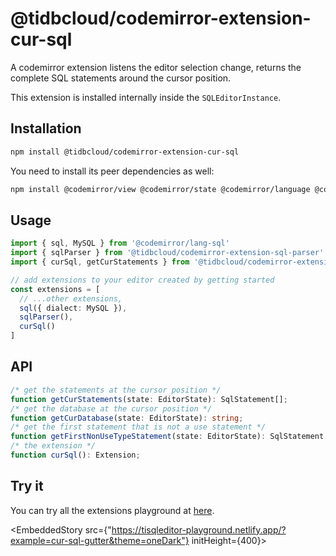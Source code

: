 # @tidbcloud/codemirror-extension-cur-sql

A codemirror extension listens the editor selection change, returns the complete SQL statements around the cursor position.

This extension is installed internally inside the `SQLEditorInstance`.

## Installation

```sh npm2yarn
npm install @tidbcloud/codemirror-extension-cur-sql
```

You need to install its peer dependencies as well:

```sh npm2yarn
npm install @codemirror/view @codemirror/state @codemirror/language @codemirror/lang-sql @tidbcloud/codemirror-extension-sql-parser
```

## Usage

```ts
import { sql, MySQL } from '@codemirror/lang-sql'
import { sqlParser } from '@tidbcloud/codemirror-extension-sql-parser'
import { curSql, getCurStatements } from '@tidbcloud/codemirror-extension-cur-sql'

// add extensions to your editor created by getting started
const extensions = [
  // ...other extensions,
  sql({ dialect: MySQL }),
  sqlParser(),
  curSql()
]
```

## API

```ts
/* get the statements at the cursor position */
function getCurStatements(state: EditorState): SqlStatement[];
/* get the database at the cursor position */
function getCurDatabase(state: EditorState): string;
/* get the first statement that is not a use statement */
function getFirstNonUseTypeStatement(state: EditorState): SqlStatement | undefined;
/* the extension */
function curSql(): Extension;
```

## Try it
You can try all the extensions playground at [here](https://tisqleditor-playground.netlify.app/?example=all&with_select=&theme=oneDark).
<br />


<EmbeddedStory src={"https://tisqleditor-playground.netlify.app/?example=cur-sql-gutter&theme=oneDark"} initHeight={400}></EmbeddedStory>
